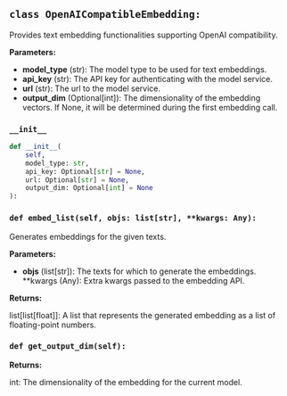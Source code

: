 <a id="camel.embeddings.openai_compatible_embedding"></a>

<a id="camel.embeddings.openai_compatible_embedding.OpenAICompatibleEmbedding"></a>

## `class OpenAICompatibleEmbedding:`

Provides text embedding functionalities supporting OpenAI
compatibility.

**Parameters:**

- **model_type** (str): The model type to be used for text embeddings.
- **api_key** (str): The API key for authenticating with the model service.
- **url** (str): The url to the model service.
- **output_dim** (Optional[int]): The dimensionality of the embedding vectors. If None, it will be determined during the first embedding call.

<a id="camel.embeddings.openai_compatible_embedding.OpenAICompatibleEmbedding.__init__"></a>

### `__init__`

```python
def __init__(
    self,
    model_type: str,
    api_key: Optional[str] = None,
    url: Optional[str] = None,
    output_dim: Optional[int] = None
):
```

<a id="camel.embeddings.openai_compatible_embedding.OpenAICompatibleEmbedding.embed_list"></a>

### `def embed_list(self, objs: list[str], **kwargs: Any):`

Generates embeddings for the given texts.

**Parameters:**

- **objs** (list[str]): The texts for which to generate the embeddings. **kwargs (Any): Extra kwargs passed to the embedding API.

**Returns:**

  list[list[float]]: A list that represents the generated embedding
as a list of floating-point numbers.

<a id="camel.embeddings.openai_compatible_embedding.OpenAICompatibleEmbedding.get_output_dim"></a>

### `def get_output_dim(self):`

**Returns:**

  int: The dimensionality of the embedding for the current model.
